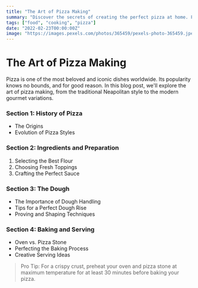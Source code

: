 ```yaml
---
title: "The Art of Pizza Making"
summary: "Discover the secrets of creating the perfect pizza at home. From selecting the freshest ingredients to mastering the art of dough making, this guide will take your pizza game to the next level."
tags: ["food", "cooking", "pizza"]
date: "2022-02-23T00:00:00Z"
image: "https://images.pexels.com/photos/365459/pexels-photo-365459.jpeg"
---
```


# The Art of Pizza Making

Pizza is one of the most beloved and iconic dishes worldwide. Its popularity knows no bounds, and for good reason. In this blog post, we'll explore the art of pizza making, from the traditional Neapolitan style to the modern gourmet variations.

### Section 1: History of Pizza

- The Origins
- Evolution of Pizza Styles

### Section 2: Ingredients and Preparation

1. Selecting the Best Flour
2. Choosing Fresh Toppings
3. Crafting the Perfect Sauce

### Section 3: The Dough

- The Importance of Dough Handling
- Tips for a Perfect Dough Rise
- Proving and Shaping Techniques

### Section 4: Baking and Serving

- Oven vs. Pizza Stone
- Perfecting the Baking Process
- Creative Serving Ideas

> Pro Tip: For a crispy crust, preheat your oven and pizza stone at maximum temperature for at least 30 minutes before baking your pizza.
